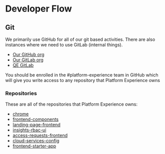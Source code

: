 # Developer Flow

## Git

We primarily use GitHub for all of our git based activities. There are also instances where we need to use GitLab (internal things).

* [Our GitHub org](https://github.com/redHatInsights/)
* [Our GitLab org](https://gitlab.cee.redhat.com/insights-platform)
* [QE GitLab](https://gitlab.cee.redhat.com/insights-qe/)

You should be enrolled in the #platform-experience team in GitHub which will give you write access to any repository that Platform Experience owns

### Repositories

These are all of the repositories that Platform Experience owns:

* [chrome](https://github.com/RedHatInsights/insights-chrome)
* [frontend-components](https://github.com/RedHatInsights/frontend-components)
* [landing-page-frontend](https://github.com/RedHatInsights/landing-page-frontend)
* [insights-rbac-ui](https://github.com/RedHatInsights/insights-rbac-ui)
* [access-requests-frontend](https://github.com/RedHatInsights/access-requests-frontend)
* [cloud-services-config](https://github.com/RedHatInsights/cloud-services-config)
* [frontend-starter-app](https://github.com/RedHatInsights/frontend-starter-app)
